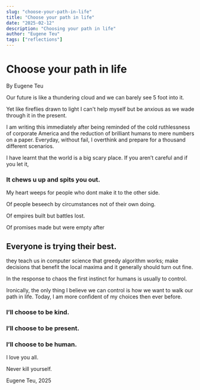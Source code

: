 ```yaml
---
slug: "choose-your-path-in-life"
title: "Choose your path in life"
date: "2025-02-12"
description: "Choosing your path in life"
author: "Eugene Teu"
tags: ["reflections"]
---
```

# Choose your path in life
By Eugene Teu

Our future is like a thundering cloud and we can barely see 5 foot into it.

Yet like fireflies drawn to light I can't help myself but be anxious as we wade through it in the present.

I am writing this immediately after being reminded of the cold ruthlessness of corporate America and the reduction of brilliant humans to mere numbers on a paper.
Everyday, without fail, I overthink and prepare for a thousand different scenarios.

I have learnt that the world is a big scary place. If you aren’t careful and if you let it,

### It chews u up and spits you out.

My heart weeps for people who dont make it to the other side.

Of people beseech by circumstances not of their own doing.

Of empires built but battles lost.

Of promises made but were empty after

##  Everyone is trying their best.

they teach us in computer science that greedy algorithm works; make decisions that benefit the local maxima and it generally should turn out fine.

In the response to chaos the first instinct for humans is usually to control.

Ironically, the only thing I believe we can control is how we want to walk our path in life. Today, I am more confident of my choices then ever before.

### I’ll choose to be kind.

### I’ll choose to be present.

### I’ll choose to be human.

I love you all.

Never kill yourself.

Eugene Teu, 2025